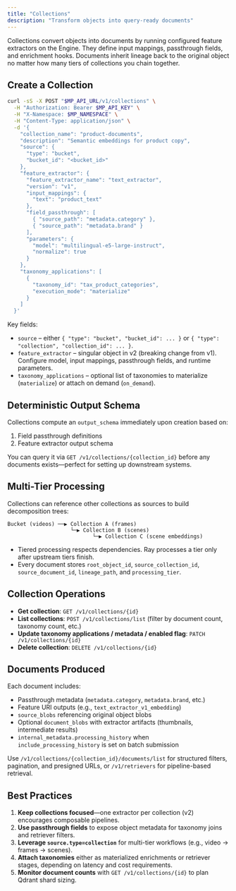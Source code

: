 ```yaml
---
title: "Collections"
description: "Transform objects into query-ready documents"
---
```


Collections convert objects into documents by running configured feature extractors on the Engine. They define input mappings, passthrough fields, and enrichment hooks. Documents inherit lineage back to the original object no matter how many tiers of collections you chain together.

## Create a Collection

```bash
curl -sS -X POST "$MP_API_URL/v1/collections" \
  -H "Authorization: Bearer $MP_API_KEY" \
  -H "X-Namespace: $MP_NAMESPACE" \
  -H "Content-Type: application/json" \
  -d '{
    "collection_name": "product-documents",
    "description": "Semantic embeddings for product copy",
    "source": {
      "type": "bucket",
      "bucket_id": "<bucket_id>"
    },
    "feature_extractor": {
      "feature_extractor_name": "text_extractor",
      "version": "v1",
      "input_mappings": {
        "text": "product_text"
      },
      "field_passthrough": [
        { "source_path": "metadata.category" },
        { "source_path": "metadata.brand" }
      ],
      "parameters": {
        "model": "multilingual-e5-large-instruct",
        "normalize": true
      }
    },
    "taxonomy_applications": [
      {
        "taxonomy_id": "tax_product_categories",
        "execution_mode": "materialize"
      }
    ]
  }'
```

Key fields:

- `source` – either `{ "type": "bucket", "bucket_id": ... }` or `{ "type": "collection", "collection_id": ... }`.
- `feature_extractor` – singular object in v2 (breaking change from v1). Configure model, input mappings, passthrough fields, and runtime parameters.
- `taxonomy_applications` – optional list of taxonomies to materialize (`materialize`) or attach on demand (`on_demand`).

## Deterministic Output Schema

Collections compute an `output_schema` immediately upon creation based on:

1. Field passthrough definitions
2. Feature extractor output schema

You can query it via `GET /v1/collections/{collection_id}` before any documents exists—perfect for setting up downstream systems.

## Multi-Tier Processing

Collections can reference other collections as sources to build decomposition trees:

```
Bucket (videos) ──▶ Collection A (frames)
                    └─▶ Collection B (scenes)
                           └─▶ Collection C (scene embeddings)
```

- Tiered processing respects dependencies. Ray processes a tier only after upstream tiers finish.
- Every document stores `root_object_id`, `source_collection_id`, `source_document_id`, `lineage_path`, and `processing_tier`.

## Collection Operations

- **Get collection**: `GET /v1/collections/{id}`
- **List collections**: `POST /v1/collections/list` (filter by document count, taxonomy count, etc.)
- **Update taxonomy applications / metadata / enabled flag**: `PATCH /v1/collections/{id}`
- **Delete collection**: `DELETE /v1/collections/{id}`

## Documents Produced

Each document includes:

- Passthrough metadata (`metadata.category`, `metadata.brand`, etc.)
- Feature URI outputs (e.g., `text_extractor_v1_embedding`)
- `source_blobs` referencing original object blobs
- Optional `document_blobs` with extractor artifacts (thumbnails, intermediate results)
- `internal_metadata.processing_history` when `include_processing_history` is set on batch submission

Use `/v1/collections/{collection_id}/documents/list` for structured filters, pagination, and presigned URLs, or `/v1/retrievers` for pipeline-based retrieval.

## Best Practices

1. **Keep collections focused**—one extractor per collection (v2) encourages composable pipelines.
2. **Use passthrough fields** to expose object metadata for taxonomy joins and retriever filters.
3. **Leverage `source.type=collection`** for multi-tier workflows (e.g., video → frames → scenes).
4. **Attach taxonomies** either as materialized enrichments or retriever stages, depending on latency and cost requirements.
5. **Monitor document counts** with `GET /v1/collections/{id}` to plan Qdrant shard sizing.
